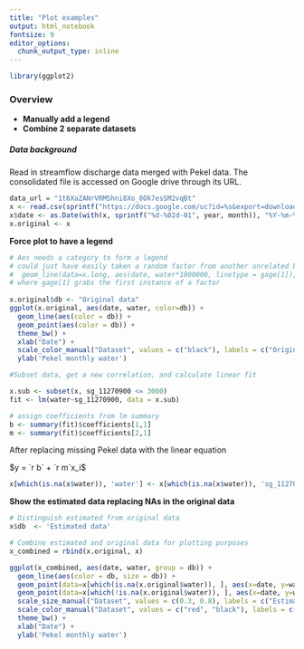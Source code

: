 ```yaml
---
title: "Plot examples"
output: html_notebook
fontsize: 9
editor_options: 
  chunk_output_type: inline
---
```


```r
library(ggplot2)
```
### Overview  

* **Manually add a legend**
* **Combine 2 separate datasets**
 
##### _Data background_

Read in streamflow discharge data merged with Pekel data. The consolidated file is accessed on Google drive through its URL.
```r
data_url = "1t6XaZANrVRMShni8Xo_0Ok7esSM2vqBt"
x <- read.csv(sprintf("https://docs.google.com/uc?id=%s&export=download", data_url))
x$date <- as.Date(with(x, sprintf("%d-%02d-01", year, month)), "%Y-%m-%d")
x.original <- x
```   
**Force plot to have a legend**

```r
# Aes needs a category to form a legend
# could just have easily taken a random factor from another unrelated but categorical column, i.e.
#  geom_line(data=x.long, aes(date, water*1000000, linetype = gage[1]), color = "black", size = 1.3) +
# where gage[1] grabs the first instance of a factor
 
x.original$db <- "Original data" 
ggplot(x.original, aes(date, water, color=db)) + 
  geom_line(aes(color = db)) + 
  geom_point(aes(color = db)) +     
  theme_bw() +
  xlab("Date") +
  scale_color_manual("Dataset", values = c("black"), labels = c("Original data")) + 
  ylab('Pekel monthly water') 

```

```r
#Subset data, get a new correlation, and calculate linear fit

x.sub <- subset(x, sg_11270900 <= 3000)
fit <- lm(water~sg_11270900, data = x.sub)

# assign coefficients from lm summary
b <- summary(fit)$coefficients[1,1]
m <- summary(fit)$coefficients[2,1]
```

After replacing missing Pekel data with the linear equation

$y = `r b` + `r m`x_i$

```r
x[which(is.na(x$water)), 'water'] <- x[which(is.na(x$water)), 'sg_11270900']*m + b
```

**Show the estimated data replacing NAs in the original data**


```r
# Distinguish estimated from original data
x$db  <- 'Estimated data'

# Combine estimated and original data for plotting purposes
x_combined = rbind(x.original, x)

ggplot(x_combined, aes(date, water, group = db)) + 
  geom_line(aes(color = db, size = db)) + 
  geom_point(data=x[which(is.na(x.original$water)), ], aes(x=date, y=water), color = 'red') +     
  geom_point(data=x[which(!is.na(x.original$water)), ], aes(x=date, y=water), color = 'black') +
  scale_size_manual("Dataset", values = c(0.3, 0.8), labels = c("Estimated data", "Original data")) + 
  scale_color_manual("Dataset", values = c("red", "black"), labels = c("Estimated data", "Original data")) + 
  theme_bw() +
  xlab("Date") +
  ylab('Pekel monthly water')
```